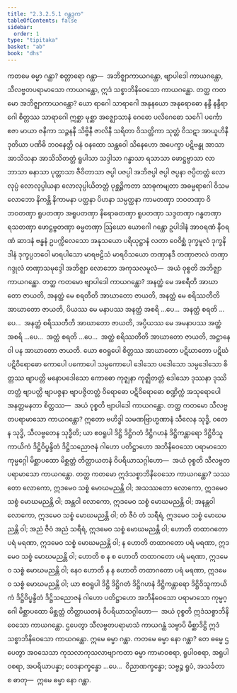 ```yaml
---
title: "2.3.2.5.1 ဂန္ထဒုက"
tableOfContents: false
sidebar:
  order: 1
type: "tipitaka"
basket: "ab"
book: "dhs"
---
```



<DynamicBreadcrumb />

<Division number="1140" book="dhs" e="ch" v="29" p="229">

<Paragraph number="1833" book="dhs">
ကတမေ ဓမ္မာ ဂန္ထာ? စတ္တာရော ဂန္ထာ—  အဘိဇ္ဈာကာယဂန္ထော, ဗျာပါဒေါ ကာယဂန္ထော, သီလဗ္ဗတပရာမာသော ကာယဂန္ထော, ဣဒံ သစ္စာဘိနိဝေသော ကာယဂန္ထော.
</Paragraph>

</Division>
<Division number="1141" book="dhs" e="ch" v="29" p="229">

<Paragraph number="1834" book="dhs">
တတ္ထ ကတမော အဘိဇ္ဈာကာယဂန္ထော? ယော ရာဂေါ သာရာဂေါ အနုနယော အနုရောဓော နန္ဒီ နန္ဒီရာဂေါ စိတ္တဿ သာရာဂေါ ဣစ္ဆာ မုစ္ဆာ အဇ္ဈောသာနံ ဂေဓော ပလိဂေဓော သင်္ဂေါ ပင်္ကော ဧဇာ မာယာ ဇနိကာ သဉ္ဇနနီ သိဗ္ဗိနီ ဇာလိနီ သရိတာ ဝိသတ္တိကာ သုတ္တံ ဝိသဋာ အာယူဟိနီ ဒုတိယာ ပဏိဓိ ဘဝနေတ္တိ ဝနံ ဝနထော သန္ထဝေါ သိနေဟော အပေက္ခာ ပဋိဗန္ဓု အာသာ အာသိသနာ အာသိသိတတ္တံ ရူပါသာ သဒ္ဒါသာ ဂန္ဓာသာ ရသာသာ ဖောဋ္ဌဗ္ဗာသာ လာဘာသာ ဓနာသာ ပုတ္တာသာ ဇီဝိတာသာ ဇပ္ပါ ပဇပ္ပါ အဘိဇပ္ပါ ဇပ္ပါ ဇပ္ပနာ ဇပ္ပိတတ္တံ လောလုပ္ပံ လောလုပ္ပါယနာ လောလုပ္ပါယိတတ္တံ ပုစ္ဆဉ္ဇိကတာ သာဓုကမျတာ အဓမ္မရာဂေါ ဝိသမလောဘော နိကန္တိ နိကာမနာ ပတ္ထနာ ပိဟနာ သမ္ပတ္ထနာ ကာမတဏှာ ဘဝတဏှာ ဝိဘဝတဏှာ ရူပတဏှာ အရူပတဏှာ နိရောဓတဏှာ ရူပတဏှာ သဒ္ဒတဏှာ ဂန္ဓတဏှာ ရသတဏှာ ဖောဋ္ဌဗ္ဗတဏှာ ဓမ္မတဏှာ ဩဃော ယောဂေါ ဂန္ထော ဥပါဒါနံ အာဝရဏံ နီဝရဏံ ဆာဒနံ ဗန္ဓနံ ဥပက္ကိလေသော အနုသယော ပရိယုဋ္ဌာနံ လတာ ဝေဝိစ္ဆံ ဒုက္ခမူလံ ဒုက္ခနိဒါနံ ဒုက္ခပ္ပဘဝေါ မာရပါသော မာရဗဠိသံ မာရဝိသယော တဏှာနဒီ တဏှာဇာလံ တဏှာဂဒ္ဒုလံ တဏှာသမုဒ္ဒေါ အဘိဇ္ဈာ လောဘော အကုသလမူလံ—  အယံ ဝုစ္စတိ အဘိဇ္ဈာကာယဂန္ထော.
</Paragraph>

</Division>
<Division number="1142" book="dhs" e="ch" v="29" p="229">

<Paragraph number="1835" book="dhs">
တတ္ထ ကတမော ဗျာပါဒေါ ကာယဂန္ထော? အနတ္ထံ မေ အစရီတိ အာဃာတော ဇာယတိ, အနတ္ထံ မေ စရတီတိ အာဃာတော ဇာယတိ, အနတ္ထံ မေ စရိဿတီတိ အာဃာတော ဇာယတိ, ပိယဿ မေ မနာပဿ အနတ္ထံ အစရိ …ပေ…  အနတ္ထံ စရတိ …ပေ…  အနတ္ထံ စရိဿတီတိ အာဃာတော ဇာယတိ, အပ္ပိယဿ မေ အမနာပဿ အတ္ထံ အစရိ …ပေ…  အတ္ထံ စရတိ …ပေ…  အတ္ထံ စရိဿတီတိ အာဃာတော ဇာယတိ, အဋ္ဌာနေ ဝါ ပန အာဃာတော ဇာယတိ. ယော ဧဝရူပေါ စိတ္တဿ အာဃာတော ပဋိဃာတော ပဋိဃံ ပဋိဝိရောဓော ကောပေါ ပကောပေါ သမ္ပကောပေါ ဒေါသော ပဒေါသော သမ္ပဒေါသော စိတ္တဿ ဗျာပတ္တိ မနောပဒေါသော ကောဓော ကုဇ္ဈနာ ကုဇ္ဈိတတ္တံ ဒေါသော ဒုဿနာ ဒုဿိတတ္တံ ဗျာပတ္တိ ဗျာပဇ္ဇနာ ဗျာပဇ္ဇိတတ္တံ ဝိရောဓော ပဋိဝိရောဓော စဏ္ဍိက္ကံ အသုရောပေါ အနတ္တမနတာ စိတ္တဿ—  အယံ ဝုစ္စတိ ဗျာပါဒေါ ကာယဂန္ထော.
</Paragraph>

</Division>
<Division number="1143" book="dhs" e="ch" v="29" p="230">

<Paragraph number="1836" book="dhs">
တတ္ထ ကတမော သီလဗ္ဗတပရာမာသော ကာယဂန္ထော? ဣတော ဗဟိဒ္ဓါ သမဏဗြာဟ္မဏာနံ သီလေန သုဒ္ဓိ, ဝတေန သုဒ္ဓိ, သီလဗ္ဗတေန သုဒ္ဓီတိ; ယာ ဧဝရူပါ ဒိဋ္ဌိ ဒိဋ္ဌိဂတံ ဒိဋ္ဌိဂဟနံ ဒိဋ္ဌိကန္တာရော ဒိဋ္ဌိဝိသူကာယိကံ ဒိဋ္ဌိဝိပ္ဖန္ဒိတံ ဒိဋ္ဌိသညောဇနံ ဂါဟော ပတိဋ္ဌာဟော အဘိနိဝေသော ပရာမာသော ကုမ္မဂ္ဂေါ မိစ္ဆာပထော မိစ္ဆတ္တံ တိတ္ထာယတနံ ဝိပရိယာသဂ္ဂါဟော—  အယံ ဝုစ္စတိ သီလဗ္ဗတပရာမာသော ကာယဂန္ထော.
</Paragraph>

</Division>
<Division number="1144" book="dhs" e="ch" v="29" p="230">

<Paragraph number="1837" book="dhs">
တတ္ထ ကတမော ဣဒံသစ္စာဘိနိဝေသော ကာယဂန္ထော? သဿတော လောကော, ဣဒမေဝ သစ္စံ မောဃမညန္တိ ဝါ; အသဿတော လောကော, ဣဒမေဝ သစ္စံ မောဃမညန္တိ ဝါ; အန္တဝါ လောကော, ဣဒမေဝ သစ္စံ မောဃမညန္တိ ဝါ; အနန္တဝါ လောကော, ဣဒမေဝ သစ္စံ မောဃမညန္တိ ဝါ; တံ ဇီဝံ တံ သရီရံ, ဣဒမေဝ သစ္စံ မောဃမညန္တိ ဝါ; အညံ ဇီဝံ အညံ သရီရံ, ဣဒမေဝ သစ္စံ မောဃမညန္တိ ဝါ; ဟောတိ တထာဂတော ပရံ မရဏာ, ဣဒမေဝ သစ္စံ မောဃမညန္တိ ဝါ; န ဟောတိ တထာဂတော ပရံ မရဏာ, ဣဒမေဝ သစ္စံ မောဃမညန္တိ ဝါ; ဟောတိ စ န စ ဟောတိ တထာဂတော ပရံ မရဏာ, ဣဒမေဝ သစ္စံ မောဃမညန္တိ ဝါ; နေဝ ဟောတိ န န ဟောတိ တထာဂတော ပရံ မရဏာ, ဣဒမေဝ သစ္စံ မောဃမညန္တိ ဝါ; ယာ ဧဝရူပါ ဒိဋ္ဌိ ဒိဋ္ဌိဂတံ ဒိဋ္ဌိဂဟနံ ဒိဋ္ဌိကန္တာရော ဒိဋ္ဌိဝိသူကာယိကံ ဒိဋ္ဌိဝိပ္ဖန္ဒိတံ ဒိဋ္ဌိသညောဇနံ ဂါဟော ပတိဋ္ဌာဟော အဘိနိဝေသော ပရာမာသော ကုမ္မဂ္ဂေါ မိစ္ဆာပထော မိစ္ဆတ္တံ တိတ္ထာယတနံ ဝိပရိယာသဂ္ဂါဟော—  အယံ ဝုစ္စတိ ဣဒံသစ္စာဘိနိဝေသော ကာယဂန္ထော. ဌပေတွာ သီလဗ္ဗတပရာမာသံ ကာယဂန္ထံ သဗ္ဗာပိ မိစ္ဆာဒိဋ္ဌိ ဣဒံသစ္စာဘိနိဝေသော ကာယဂန္ထော.
</Paragraph>

<Paragraph number="1838" book="dhs">
ဣမေ ဓမ္မာ ဂန္ထာ.
</Paragraph>

</Division>
<Division number="1145" book="dhs" e="ch" v="29" p="230">

<Paragraph number="1839" book="dhs">
ကတမေ ဓမ္မာ နော ဂန္ထာ? တေ ဓမ္မေ ဌပေတွာ အဝသေသာ ကုသလာကုသလာဗျာကတာ ဓမ္မာ ကာမာဝစရာ, ရူပါဝစရာ, အရူပါဝစရာ, အပရိယာပန္နာ; ဝေဒနာက္ခန္ဓော …ပေ…  ဝိညာဏက္ခန္ဓော; သဗ္ဗဉ္စ ရူပံ, အသင်္ခတာ စ ဓာတု—  ဣမေ ဓမ္မာ နော ဂန္ထာ.
</Paragraph>
</Division>